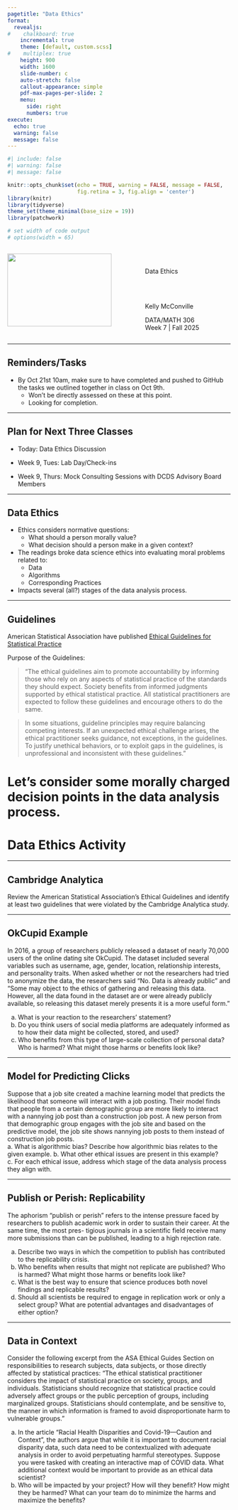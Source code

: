 ```yaml
---
pagetitle: "Data Ethics"
format: 
  revealjs:
#    chalkboard: true
    incremental: true
    theme: [default, custom.scss]
#    multiplex: true
    height: 900
    width: 1600
    slide-number: c
    auto-stretch: false
    callout-appearance: simple
    pdf-max-pages-per-slide: 2
    menu: 
      side: right
      numbers: true
execute:
  echo: true
  warning: false
  message: false
---
```


```r
#| include: false
#| warning: false
#| message: false

knitr::opts_chunk$set(echo = TRUE, warning = FALSE, message = FALSE, 
                      fig.retina = 3, fig.align = 'center')
library(knitr)
library(tidyverse)
theme_set(theme_minimal(base_size = 19))
library(patchwork)

# set width of code output
# options(width = 65)
```



::::: columns
::: {.column .center width="60%"}
![](img/Data306_Unicorn_Fall2025.png){width="90%"}
:::

::: {.column .center width="40%"}
<br>

[Data Ethics]{.custom-title}

<br>
<br>

[Kelly McConville]{.custom-subtitle}

[DATA/MATH 306 <br> Week 7 \| Fall 2025]{.custom-subtitle}
:::
:::::

---

## Reminders/Tasks

* By Oct 21st 10am, make sure to have completed and pushed to GitHub the tasks we outlined together in class on Oct 9th.
    + Won't be directly assessed on these at this point.  
    + Looking for completion.



---

## Plan for Next Three Classes

* Today: Data Ethics Discussion

* Week 9, Tues: Lab Day/Check-ins

* Week 9, Thurs: Mock Consulting Sessions with DCDS Advisory Board Members
    
---

## Data Ethics

* Ethics considers normative questions: 
    + What should a person morally value?
    + What decision should a person make in a given context?
    
* The readings broke data science ethics into evaluating moral problems related to:
    + Data
    + Algorithms
    + Corresponding Practices

* Impacts several (all?) stages of the data analysis process.


---

## Guidelines
    
American Statistical Association have published [Ethical Guidelines for Statistical Practice](https://www.amstat.org/your-career/ethical-guidelines-for-statistical-practice)

Purpose of the Guidelines:

> "The ethical guidelines aim to promote accountability by informing those who rely on any aspects of statistical practice of the standards they should expect. Society benefits from informed judgments supported by ethical statistical practice. All statistical practitioners are expected to follow these guidelines and encourage others to do the same.

> In some situations, guideline principles may require balancing competing interests. If an unexpected ethical challenge arises, the ethical practitioner seeks guidance, not exceptions, in the guidelines. To justify unethical behaviors, or to exploit gaps in the guidelines, is unprofessional and inconsistent with these guidelines."


# Let's consider some morally charged decision points in the data analysis process.


# {background-image="img/de1.jpeg" background-size="contain"}




# {background-image="img/de2.jpeg" background-size="contain"}

# {background-image="img/de3.jpeg" background-size="contain"}

# {background-image="img/de4.jpeg" background-size="contain"}

# {background-image="img/de5.jpeg" background-size="contain"}

# {background-image="img/de6.jpeg" background-size="contain"}

# {background-image="img/de7.jpeg" background-size="contain"}

# {background-image="img/de8.jpeg" background-size="contain"}

# {background-image="img/de9.jpeg" background-size="contain"}

# {background-image="img/de10.jpeg" background-size="contain"}

# {background-image="img/de11.jpeg" background-size="contain"}

# Data Ethics Activity

---

## Cambridge Analytica

Review the American Statistical Association’s Ethical Guidelines and identify at least two guidelines that were violated by the Cambridge Analytica study.  

---

## OkCupid Example

In 2016, a group of researchers publicly released a dataset of nearly 70,000 users of the online dating site OkCupid.  The dataset included several variables such as username, age, gender, location, relationship interests, and personality traits.  When asked whether or not the researchers had tried to anonymize the data, the researchers said “No.  Data is already public” and “Some may object to the ethics of gathering and releasing this data. However, all the data found in the dataset are or were already publicly available, so releasing this dataset merely presents it is a more useful form.”

a. What is your reaction to the researchers’ statement?
b. Do you think users of social media platforms are adequately informed as to how their data might be collected, stored, and used?
c. Who benefits from this type of large-scale collection of personal data? Who is harmed? What might those harms or benefits look like?

---

## Model for Predicting Clicks

Suppose that a job site created a machine learning model that predicts the likelihood that someone will interact with a job posting.  Their model finds that people from a certain demographic group are more likely to interact with a nannying job post than a construction job post.  A new person from that demographic group engages with the job site and based on the predictive model, the job site shows nannying job posts to them instead of construction job posts.  
a. What is algorithmic bias?  Describe how algorithmic bias relates to the given example.
b. What other ethical issues are present in this example?
c. For each ethical issue, address which stage of the data analysis process they align with.

---

## Publish or Perish: Replicability

The aphorism “publish or perish” refers to the intense pressure faced by researchers to publish academic work in order to sustain their career. At the same time, the most pres- tigious journals in a scientific field receive many more submissions than can be published, leading to a high rejection rate. 

a. Describe two ways in which the competition to publish has contributed to the replicability crisis.
b. Who benefits when results that might not replicate are published? Who is harmed? What might those harms or benefits look like?
c. What is the best way to ensure that science produces both novel findings and replicable results?
d. Should all scientists be required to engage in replication work or only a select group? What are potential advantages and disadvantages of either option?

---

## Data in Context

Consider the following excerpt from the ASA Ethical Guides Section on responsibilities to research subjects, data subjects, or those directly affected by statistical practices: “The ethical statistical practitioner considers the impact of statistical practice on society, groups, and individuals. Statisticians should recognize that statistical practice could adversely affect groups or the public perception of groups, including marginalized groups. Statisticians should contemplate, and be sensitive to, the manner in which information is framed to avoid disproportionate harm to vulnerable groups.”

a. In the article “Racial Health Disparities and Covid-19—Caution and Context”, the authors argue that while it is important to document racial disparity data, such data need to be contextualized with adequate analysis in order to avoid perpetuating harmful stereotypes.  Suppose you were tasked with creating an interactive map of COVID data.  What additional context would be important to provide as an ethical data scientist?
b. Who will be impacted by your project? How will they benefit?  How might they be harmed?  What can your team do to minimize the harms and maximize the benefits?

